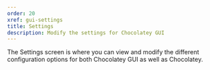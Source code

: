 ```yaml
---
order: 20
xref: gui-settings
title: Settings
description: Modify the settings for Chocolatey GUI
---
```


The Settings screen is where you can view and modify the different configuration options for both Chocolatey GUI as well
as Chocolatey.
